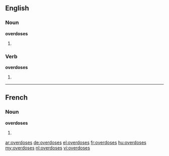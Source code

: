 ==English==

===Noun===
'''overdoses'''

# {{plural of|overdose}}

===Verb===
'''overdoses'''

# {{third-person singular of|overdose}}

----

==French==

===Noun===
'''overdoses''' {{f}}

# {{plural of|overdose|lang=fr}}

[[ar:overdoses]]
[[de:overdoses]]
[[el:overdoses]]
[[fr:overdoses]]
[[hu:overdoses]]
[[my:overdoses]]
[[nl:overdoses]]
[[vi:overdoses]]